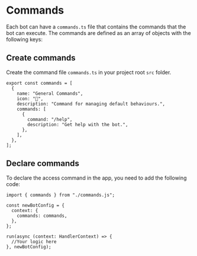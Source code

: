 # Commands

Each bot can have a `commands.ts` file that contains the commands that the bot can execute. The commands are defined as an array of objects with the following keys:

## Create commands

Create the command file `commands.ts` in your project root `src` folder.

```tsx [src/commands.ts]
export const commands = [
  {
    name: "General Commands",
    icon: "🔧",
    description: "Command for managing default behaviours.",
    commands: [
      {
        command: "/help",
        description: "Get help with the bot.",
      },
    ],
  },
];
```

## Declare commands

To declare the access command in the app, you need to add the following code:

```tsx
import { commands } from "./commands.js";

const newBotConfig = {
  context: {
    commands: commands,
  },
};

run(async (context: HandlerContext) => {
  //Your logic here
}, newBotConfig);
```
